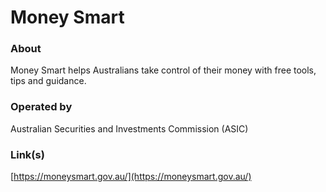 # Money Smart

### About

Money Smart helps Australians take control of their money with free tools, tips and guidance.

### Operated by

Australian Securities and Investments Commission (ASIC)

### Link(s)

[https://moneysmart.gov.au/](https://moneysmart.gov.au/)
